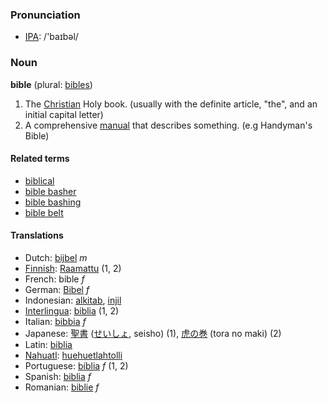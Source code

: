 === Pronunciation ===
*[[w:IPA|IPA]]: /'baɪbəl/

=== Noun ===
'''bible''' (plural: [[bibles]])

#The [[Christian]] Holy book. (usually with the definite article, "the", and an initial capital letter)
#A comprehensive [[manual]] that describes something. (e.g Handyman's Bible)

==== Related terms====
*[[biblical]]
*[[bible basher]]
*[[bible bashing]]
*[[bible belt]]

==== Translations ====
*Dutch: [[bijbel]] ''m''
*[[Finnish]]: [[Raamattu]] (1, 2)
*French: bible ''f''
*German: [[Bibel]] ''f''
*Indonesian: [[alkitab]], [[injil]]
*[[Interlingua]]: [[biblia]] (1, 2)
*Italian: [[bibbia]] ''f''
*Japanese: [[聖書]] ([[せいしょ]], seisho) (1), [[虎の巻]] (tora no maki) (2)
*Latin: [[biblia]]
*[[Nahuatl]]: [[huehuetlahtolli]]
*Portuguese: [[bíblia]] ''f'' (1, 2)
*Spanish: [[biblia]] ''f''
*Romanian: [[biblie]] ''f''